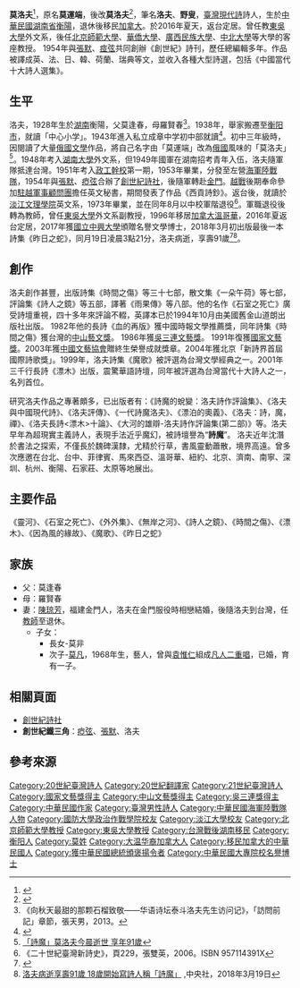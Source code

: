 {{Infobox Writer
| name          = 洛夫
| image         = 洛夫.tif
| imagesize     = 250px
| caption       = 
| pseudonym     = 
| birthname     = 莫運端
| birthdate     = {{birth date|1928|5|11}}
| birthplace    = {{ROC-1928}}[[湖南省_(中華民國)|湖南省]][[衡陽縣|衡陽縣]]
| deathdate     = {{death date and age|2018|3|19|1928|5|11}}
| deathplace    = {{ROC|臺北市}}[[北投區|北投區]][[臺北榮民總醫院|臺北榮民總醫院]]
| occupation    = [[詩人|詩人]]、[[軍人|軍人]]、[[教師|教師]]
| nationality   = {{ROC}}
| period        = 
| genre         = 
| subject       = [[超現實主義|超現實主義]]
| movement      = [[創世紀詩社|創世紀詩社]]
| notableworks = 《魔歌》<br>《石室之死亡》<br>《因為風的緣故》<br>《漂木》等
| signature     = 
| awards        = 中山藝文獎{{small|（1982年）}}<br />[[吳三連文藝獎|吳三連文藝獎]]{{small|（1986年）}}<br />國家文藝獎{{small|（1991年）}}<br />中國文藝協終生榮譽成就獎章{{small|（2003年）}}<br />新詩界首屆國際詩歌獎{{small|（2004年）}}
| website       = 
}}

'''莫洛夫'''{{BD|1928年|5月11日|2018年|3月19日|catIdx=Luo洛}}<ref>{{Cite web |url=https://db.nmtl.gov.tw/Site4/s6/writerinfo?id=999 |title=台灣作家作品目錄資料庫-洛夫 |access-date=2021-12-31 |archive-date=2021-12-31 |archive-url=https://web.archive.org/web/20211231231227/https://db.nmtl.gov.tw/Site4/s6/writerinfo?id=999 |dead-url=no }}</ref>，原名'''莫運端'''，後改'''莫洛夫'''<ref>{{Cite web |url=http://www.upmedia.mg/news_info.php?SerialNo=37173 |title=焦點 台灣文壇再失大將　「詩魔」洛夫病逝享壽91歲|access-date=2018-03-24 |archive-date=2019-11-29 |archive-url=https://web.archive.org/web/20191129082801/https://www.upmedia.mg/news_info.php?SerialNo=37173 |dead-url=no }}</ref>，筆名'''洛夫'''、'''野叟'''，[[臺灣|臺灣]][[現代詩|現代詩]]詩人，生於[[中華民國|中華民國]][[湖南省_(中華民國)|湖南省]][[衡陽|衡陽]]，退休後移民[[加拿大|加拿大]]。於2016年夏天，返台定居。曾任教[[東吳大學_(臺灣)|東吳大學]]外文系，後任[[北京師範大學|北京師範大學]]、[[華僑大學|華僑大學]]、[[廣西民族大學|廣西民族大學]]、[[中北大學|中北大學]]等大學的客座教授。 1954年與[[張默_(詩人)|張默]]、[[痖弦|痖弦]]共同創辦《創世紀》詩刊，歷任總編輯多年。作品被譯成英、法、日、韓、荷蘭、瑞典等文，並收入各種大型詩選，包括《中國當代十大詩人選集》。

== 生平 ==
洛夫，1928年生於[[湖南省_(中華民國)|湖南]]衡陽，父莫逢春，母羅賢春<ref>《向秋天最甜的那颗石榴致敬——华语诗坛泰斗洛夫先生访问记》，「訪問前記」章節，張天男，2013。</ref>。1938年，舉家搬遷至[[衡阳市|衡阳市]]，就讀「中心小学」。1943年進入私立成章中学初中部就讀<ref>{{Cite web |url=http://hunan.ifeng.com/hunanspecial/hnzhongguomeng/detail_2014_08/13/2758876_0.shtml |title=洛夫：乡愁是一种治不好的病_湖南频道_凤凰网 |access-date=2014-09-24 |archive-date=2018-08-04 |archive-url=https://web.archive.org/web/20180804110100/http://hunan.ifeng.com/hunanspecial/hnzhongguomeng/detail_2014_08/13/2758876_0.shtml |dead-url=no }}</ref>。初中三年級時，因閱讀了大量[[俄國文學|俄國文學]]作品，將自己名字由「莫運端」改為[[俄國|俄國]]風味的「莫洛夫」<ref>[https://www.hk01.com/%E6%B8%AF%E8%81%9E/169659/-%E8%A9%A9%E9%AD%94-%E8%8E%AB%E6%B4%9B%E5%A4%AB%E4%BB%8A%E6%99%A8%E9%80%9D%E4%B8%96-%E4%BA%AB%E5%B9%B491%E6%AD%B2 「詩魔」莫洛夫今晨逝世 享年91歲]</ref>。1948年考入[[湖南大學|湖南大學]]外文系，但1949年國軍在湖南招考青年入伍，洛夫隨軍隊抵達台灣。1951年考入[[政工幹校|政工幹校]]第一期，1953年畢業，分發至左營[[中華民國海軍陸戰隊|海軍陸戰隊]]，1954年與[[張默_(詩人)|張默]]、[[瘂弦|瘂弦]]合辦了[[創世紀詩社|創世紀詩社]]，後隨軍轉赴[[金門|金門]]。[[越戰|越戰]]後期奉命參加[[中華民國駐越軍事顧問團|駐越軍事顧問團]]擔任英文秘書，期間發表了作品《西貢詩鈔》。返台後，就讀於[[淡江文理學院|淡江文理學院]]英文系，1973年畢業，並在同年8月以中校軍階退役<ref>《二十世紀臺灣新詩史》，頁229，張雙英，2006。ISBN 957114391X</ref>。軍職退役後轉為教師，曾任[[東吳大學_(臺灣)|東吳大學]]外文系副教授，1996年移居[[加拿大|加拿大]][[溫哥華|溫哥華]]，2016年夏返台定居，2017年獲[[國立中興大學|國立中興大學]]頒贈名譽文學博士，2018年3月初出版最後一本詩集《昨日之蛇》，同月19日凌晨3點21分，洛夫病逝，享壽91歲<ref>{{cite news|title=台灣當代詩人洛夫今晨病逝北榮　享壽91歲|url=https://tw.appledaily.com/new/realtime/20180319/1317532|accessdate=2018-03-19|archive-date=2018-08-14|archive-url=https://web.archive.org/web/20180814141718/https://tw.appledaily.com/new/realtime/20180319/1317532|dead-url=no}}</ref><ref>[http://www.cna.com.tw/news/firstnews/201803190099-1.aspx 洛夫病逝享壽91歲 18歲開始寫詩人稱「詩魔」] {{Wayback|url=http://www.cna.com.tw/news/firstnews/201803190099-1.aspx |date=20180319151503 }},中央社，2018年3月19日</ref>。

== 創作 ==
洛夫創作甚豐，出版詩集《時間之傷》等三十七部，散文集《一朵午荷》等七部，評論集《詩人之鏡》等五部，譯著《雨果傳》等八部。他的名作《石室之死亡》廣受詩壇重視，四十多年來評論不輟，英譯本已於1994年10月由美國舊金山道朗出版社出版。 1982年他的長詩《血的再版》獲中國時報文學推薦獎，同年詩集《時間之傷》獲台灣的[[中山藝文獎|中山藝文獎]]。 1986年獲[[吳三連文藝獎|吳三連文藝獎]]。 1991年復獲[[國家文藝獎|國家文藝獎]]。2003年獲[[中國文藝協會|中國文藝協會]]贈終生榮譽成就獎章。2004年獲北京「新詩界首屆國際詩歌獎」。1999年，洛夫詩集《魔歌》被評選為台灣文學經典之一。2001年三千行長詩《漂木》出版，震驚華語詩壇，同年被評選為台灣當代十大詩人之一，名列首位。

研究洛夫作品之專著頗多，已出版者有：《詩魔的蛻變：洛夫詩作評論集》、《洛夫與中國現代詩》、《洛夫評傳》、《一代詩魔洛夫》、《漂泊的奧義》、《洛夫：詩，魔，禪》、《洛夫長詩<漂木>十論》、《大河的雄辯-洛夫詩作評論集(第二部)》等。洛夫早年為超現實主義詩人，表現手法近乎魔幻，被詩壇譽為“'''詩魔'''”。 洛夫近年沈潛於書法之探索，不僅長於魏碑漢隸，尤精於行草，書風靈動蕭散，境界高遠。曾多次應邀在台北、台中、菲律賓、馬來西亞、溫哥華、紐約、北京、濟南、南寧、深圳、杭州、衡陽、石家莊、太原等地展出。

== 主要作品 ==
《靈河》、《石室之死亡》、《外外集》、《無岸之河》、《詩人之鏡》、《時間之傷》、《漂木》、《因為風的緣故》、《魔歌》、《昨日之蛇》

== 家族 ==
*父：莫逢春
*母：羅賢春
*妻：[[陳琼芳|陳琼芳]]，福建金門人，洛夫在金門服役時相戀結婚，後隨洛夫到台灣，任[[教師|教師]]至退休。
**子女：
***長女-莫非
***次子-[[莫凡_(歌手)|莫凡]]，1968年生，藝人，曾與[[袁惟仁|袁惟仁]]組成[[凡人二重唱|凡人二重唱]]，已婚，育有一子。

==相關頁面==
*[[創世紀詩社|創世紀詩社]]
*'''創世紀鐵三角'''：[[瘂弦|瘂弦]]、[[张默_(诗人)|張默]]、洛夫

== 參考來源 ==
{{reflist}}
{{authority control}}
{{DEFAULTSORT:Luo洛}}
[[Category:20世紀臺灣詩人|Category:20世紀臺灣詩人]]
[[Category:20世紀翻譯家|Category:20世紀翻譯家]]
[[Category:21世紀臺灣詩人|Category:21世紀臺灣詩人]]
[[Category:國家文藝獎得主|Category:國家文藝獎得主]]
[[Category:中山文藝獎得主|Category:中山文藝獎得主]]
[[Category:吳三連獎得主|Category:吳三連獎得主]]
[[Category:中華民國作家|Category:中華民國作家]]
[[Category:臺灣男性詩人|Category:臺灣男性詩人]]
[[Category:中華民國海軍陸戰隊人物|Category:中華民國海軍陸戰隊人物]]
[[Category:國防大學政治作戰學院校友|Category:國防大學政治作戰學院校友]]
[[Category:淡江大學校友|Category:淡江大學校友]]
[[Category:北京師範大學教授|Category:北京師範大學教授]]
[[Category:東吳大學教授|Category:東吳大學教授]]
[[Category:台灣戰後湖南移民|Category:台灣戰後湖南移民]]
[[Category:衡阳人|Category:衡阳人]]
[[Category:莫姓|Category:莫姓]]
[[Category:大温华裔加拿大人|Category:大温华裔加拿大人]]
[[Category:移民加拿大的中華民國人|Category:移民加拿大的中華民國人]]
[[Category:獲中華民國總統頒褒揚令者|Category:獲中華民國總統頒褒揚令者]]
[[Category:中華民國大專院校名譽博士|Category:中華民國大專院校名譽博士]]